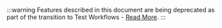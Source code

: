 :::warning
Features described in this document are being deprecated as part of the transition to Test Workflows - [Read More](../articles/legacy-features.md).
:::
